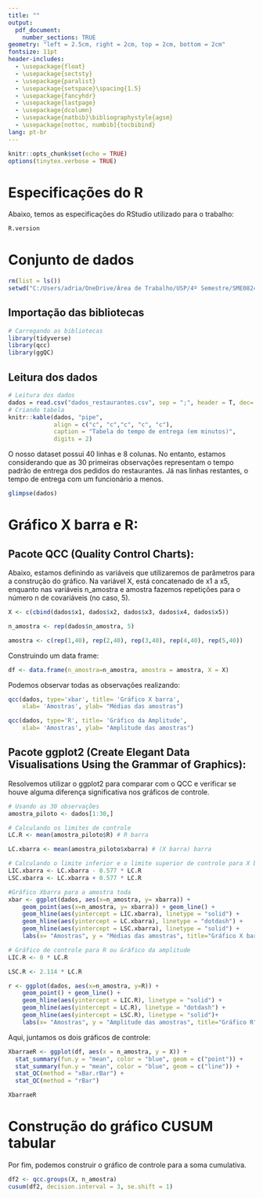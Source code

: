 ```yaml
---
title: ""
output:
  pdf_document:
    number_sections: TRUE
geometry: "left = 2.5cm, right = 2cm, top = 2cm, bottom = 2cm"
fontsize: 11pt
header-includes:
  - \usepackage{float}
  - \usepackage{sectsty}
  - \usepackage{paralist}
  - \usepackage{setspace}\spacing{1.5}
  - \usepackage{fancyhdr}
  - \usepackage{lastpage}
  - \usepackage{dcolumn}
  - \usepackage{natbib}\bibliographystyle{agsm}
  - \usepackage[nottoc, numbib]{tocbibind}
lang: pt-br
---
```


```r
knitr::opts_chunk$set(echo = TRUE)
options(tinytex.verbose = TRUE)
```

\allsectionsfont{\centering}
\subsectionfont{\raggedright}
\subsubsectionfont{\raggedright}

\pagenumbering{gobble}

\begin{centering}

\vspace{3cm}

```r
# knitr::include_graphics("img/uniedlogo.png")
```

\vspace{1cm}

\Large
{\bf UNIVERSIDADE DE SÃO PAULO}

\Large
{\bf ICMC - Instituto De Ciências Matemáticas e de Computação}

\vspace{1cm}

\Large

\doublespacing
{\bf SME0824 - Gestão da qualidade}

\vspace{5 cm}


\normalsize

{\bf Adriane Akemi Yamaguti - NUSP: 11915623
 
 Brenda da Silva Muniz  - NUSP: 11811603
 
 Mônica Amaral Novelli - NUSP: 11810453}

\vspace{1.5 cm}

\Large
{\bf Questionário 6 e 7}

\vspace{7 cm}

\normalsize
SÃO CARLOS

`r format(Sys.time(), '%d %B %Y')`

\end{centering}


<!-- Sumário -->
\newpage

\centering
\raggedright
\newpage
\tableofcontents

\newpage
<!-- Índice das figuras-->
<!--\listoffigures

\newpage -->
<!-- Índice das tabelas -->
\listoftables

\newpage

# Especificações do R
Abaixo, temos as especificações do RStudio utilizado para o trabalho:
```r
R.version
```
# Conjunto de dados

```r
rm(list = ls())
setwd("C:/Users/adria/OneDrive/Área de Trabalho/USP/4º Semestre/SME0824 - Gestão da Qualidade/Questionários/outras versões")
```
## Importação das bibliotecas
```r
# Carregando as bibliotecas
library(tidyverse)
library(qcc)
library(ggQC)
```

## Leitura dos dados
<a name="Tab1"></a>
```r
# Leitura dos dados
dados = read.csv("dados_restaurantes.csv", sep = ";", header = T, dec= ".")
# Criando tabela
knitr::kable(dados, "pipe",
             align = c("c", "c","c", "c", "c"),
             caption = "Tabela do tempo de entrega (em minutos)",
             digits = 2)
```
O nosso dataset possui 40 linhas e 8 colunas. No entanto, estamos considerando que as 30 primeiras observações representam o tempo padrão de entrega dos pedidos do restaurantes. Já nas linhas restantes, o tempo de entrega com um funcionário a menos.
```r
glimpse(dados)
```
# Gráfico X barra e R:

## Pacote QCC (Quality Control Charts):

Abaixo, estamos definindo as variáveis que utilizaremos de parâmetros para a construção do gráfico. Na variável X, está concatenado de x1 a x5, enquanto nas variáveis n_amostra e amostra fazemos repetições para o número n de covariáveis (no caso, 5).

```r
X <- c(cbind(dados$x1, dados$x2, dados$x3, dados$x4, dados$x5))

n_amostra <- rep(dados$n_amostra, 5)

amostra <- c(rep(1,40), rep(2,40), rep(3,40), rep(4,40), rep(5,40))
```

Construindo um data frame:

```r

df <- data.frame(n_amostra=n_amostra, amostra = amostra, X = X)

```

Podemos observar todas as observações realizando: 

```r

qcc(dados, type='xbar', title= 'Gráfico X barra',
    xlab= 'Amostras', ylab= "Médias das amostras")

qcc(dados, type='R', title= 'Gráfico da Amplitude',
    xlab= 'Amostras', ylab= "Amplitude das amostras")

```


## Pacote ggplot2 (Create Elegant Data Visualisations Using the Grammar of Graphics):

Resolvemos utilizar o ggplot2 para comparar com o QCC e verificar se houve alguma diferença significativa nos gráficos de controle.

```r
# Usando as 30 observações
amostra_piloto <- dados[1:30,]

# Calculando os limites de controle
LC.R <- mean(amostra_piloto$R) # R barra

LC.xbarra <- mean(amostra_piloto$xbarra) # (X barra) barra
```

```r
# Calculando o limite inferior e o limite superior de controle para X barra
LIC.xbarra <- LC.xbarra - 0.577 * LC.R
LSC.xbarra <- LC.xbarra + 0.577 * LC.R

#Gráfico Xbarra para a amostra toda
xbar <- ggplot(dados, aes(x=n_amostra, y= xbarra)) +
    geom_point(aes(x=n_amostra, y= xbarra)) + geom_line() +
    geom_hline(aes(yintercept = LIC.xbarra), linetype = "solid") +
    geom_hline(aes(yintercept = LC.xbarra), linetype = "dotdash") +
    geom_hline(aes(yintercept = LSC.xbarra), linetype = "solid") +
    labs(x= "Amostras", y = "Médias das amostras", title="Gráfico X barra")

# Gráfico de controle para R ou Gráfico da amplitude
LIC.R <- 0 * LC.R

LSC.R <- 2.114 * LC.R

r <- ggplot(dados, aes(x=n_amostra, y=R)) +
    geom_point() + geom_line() +
    geom_hline(aes(yintercept = LIC.R), linetype = "solid") +
    geom_hline(aes(yintercept = LC.R), linetype = "dotdash") +
    geom_hline(aes(yintercept = LSC.R), linetype = "solid")+
    labs(x= "Amostras", y = "Amplitude das amostras", title="Gráfico R")
```

Aqui, juntamos os dois gráficos de controle:

```r

XbarraeR <- ggplot(df, aes(x = n_amostra, y = X)) +
  stat_summary(fun.y = "mean", color = "blue", geom = c("point")) +
  stat_summary(fun.y = "mean", color = "blue", geom = c("line")) +
  stat_QC(method = "xBar.rBar") +
  stat_QC(method = "rBar") 

XbarraeR
```

# Construção do gráfico CUSUM tabular

Por fim, podemos construir o gráfico de controle para a soma cumulativa.

```r
df2 <- qcc.groups(X, n_amostra)
cusum(df2, decision.interval = 3, se.shift = 1)
```












